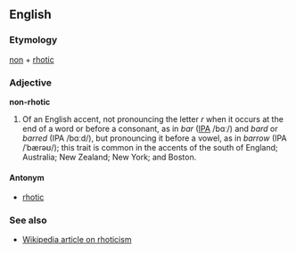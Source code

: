 ==English==
===Etymology===
[[non]] + [[rhotic]]

===Adjective===
'''non-rhotic'''

#Of an English accent, not pronouncing the letter ''r'' when it occurs at the end of a word or before a consonant, as in ''bar'' ([[w:IPA|IPA]] /bɑː/) and ''bard'' or ''barred'' (IPA /bɑːd/), but pronouncing it before a vowel, as in ''barrow'' (IPA /ˈbærəʊ/); this trait is common in the accents of the south of England; Australia; New Zealand; New York; and Boston.  <!--Note: semicolons used here so that this cannot be misinterpreted as "the south of England, the south of Australia, etc" -->

====Antonym====
*[[rhotic]]

===See also===
*[[en:Rhotic|Wikipedia article on rhoticism]]